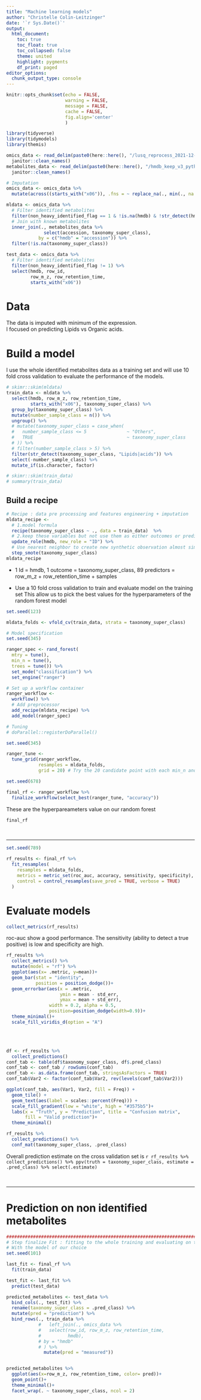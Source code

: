 ```yaml
---
title: "Machine learning models"
author: "Christelle Colin-Leitzinger"
date: '`r Sys.Date()`'
output: 
  html_document:
    toc: true
    toc_float: true
    toc_collapsed: false
    theme: united
    highlight: pygments
    df_print: paged
editor_options: 
  chunk_output_type: console
---
```


<style type="text/css">
.figure {
   margin-top: 25px;
   margin-bottom: 10px;
}

table {
    margin-top: 10px;
    margin-bottom: 25px;
}
</style>

```r
knitr::opts_chunk$set(echo = FALSE,
                      warning = FALSE,
                      message = FALSE,
                      cache = FALSE,
                      fig.align='center'
                      )
```


```r
library(tidyverse)
library(tidymodels)
library(themis)
```


```r
omics_data <- read_delim(paste0(here::here(), "/lusq_reprocess_2021-12-08_iron_log2_merged.txt")) %>% 
  janitor::clean_names()
metabolites_data <- read_delim(paste0(here::here(), "/hmdb_keep_v3_python_blessed.txt")) %>% 
  janitor::clean_names()
```

```r
# Imputation
omics_data <- omics_data %>% 
  mutate(across((starts_with("x06")), .fns = ~ replace_na(., min(., na.rm = TRUE))))

mldata <- omics_data %>% 
  # Filter identified metabolites
  filter(non_heavy_identified_flag == 1 & !is.na(hmdb) & !str_detect(hmdb, "\\|")) %>% 
  # Join with known metabolites
  inner_join(., metabolites_data %>% 
              select(accession, taxonomy_super_class),
            by = c("hmdb" = "accession")) %>% 
  filter(!is.na(taxonomy_super_class))

test_data <- omics_data %>% 
  # Filter identified metabolites
  filter(non_heavy_identified_flag != 1) %>% 
  select(hmdb, row_id, 
         row_m_z, row_retention_time,
         starts_with("x06"))
```

# Data
The data is imputed with minimum of the expression.  
I focused on predicting Lipids vs Organic acids.  

# Build a model
I use the whole identified metabolites data as a training set and will use 10 fold cross validation to evaluate the performance of the models.  

```r
# skimr::skim(mldata)
train_data <- mldata %>% 
  select(hmdb, row_m_z, row_retention_time, 
         starts_with("x06"), taxonomy_super_class) %>% 
  group_by(taxonomy_super_class) %>% 
  mutate(number_sample_class = n()) %>% 
  ungroup() %>% 
  # mutate(taxonomy_super_class = case_when(
  #   number_sample_class <= 5               ~ "Others",
  #   TRUE                                   ~ taxonomy_super_class
  # )) %>% 
  # filter(number_sample_class > 5) %>% 
  filter(str_detect(taxonomy_super_class, "Lipids|acids")) %>% 
  select(-number_sample_class) %>% 
  mutate_if(is.character, factor)

# skimr::skim(train_data)
# summary(train_data)
```

## Build a recipe

```r
# Recipe : data pre processing and features engineering + imputation
mldata_recipe <-
  # 1.model formula
  recipe(taxonomy_super_class ~ ., data = train_data)  %>% 
  # 2.keep these variables but not use them as either outcomes or predictors
  update_role(hmdb, new_role = "ID") %>% 
  # Use nearest neighbor to create new synthetic observation almost similar
  step_smote(taxonomy_super_class)
mldata_recipe
```
- 1 Id = hmdb, 1 outcome = taxonomy_super_class, 89 predictors = row_m_z + row_retention_time + samples

- Use a 10 fold cross validation to train and evaluate model on the training set This allow us to pick the best values for the hyperparameters of the random forest model
```r
set.seed(123)

mldata_folds <- vfold_cv(train_data, strata = taxonomy_super_class)
```

<!-- ## Build model -->

<!-- # RANDOM FOREST -->
```r
# Model specification
set.seed(345)

ranger_spec <- rand_forest(
  mtry = tune(), 
  min_n = tune(),
  trees = tune()) %>% 
  set_mode("classification") %>% 
  set_engine("ranger")

# Set up a workflow container
ranger_workflow <- 
  workflow() %>% 
  # Add preprocessor
  add_recipe(mldata_recipe) %>%
  add_model(ranger_spec)

# Tuning
# doParallel::registerDoParallel()

set.seed(345)

ranger_tune <-
  tune_grid(ranger_workflow, 
            resamples = mldata_folds, 
            grid = 20) # Try the 20 candidate point with each min_n and mtry
```

```r
set.seed(678)

final_rf <- ranger_workflow %>% 
  finalize_workflow(select_best(ranger_tune, "accuracy"))
```

These are the hyperpareameters value on our random forest
```r
final_rf
```
<br>

***

```r
set.seed(789)

rf_results <- final_rf %>% 
  fit_resamples( 
    resamples = mldata_folds,
    metrics = metric_set(roc_auc, accuracy, sensitivity, specificity),
    control = control_resamples(save_pred = TRUE, verbose = TRUE)
  )
```

# Evaluate models
```r
collect_metrics(rf_results)
```
roc-auc show a good performance. The sensitivity (ability to detect a true positive) is low and specificity are high.

```r
rf_results %>% 
  collect_metrics() %>% 
  mutate(model = "rf") %>% 
  ggplot(aes(x= .metric, y=mean))+
  geom_bar(stat = "identity",
           position = position_dodge())+
  geom_errorbar(aes(x = .metric,
                    ymin = mean - std_err,
                    ymax = mean + std_err),
                width = 0.2, alpha = 0.5,
                position=position_dodge(width=0.9))+
  theme_minimal()+
  scale_fill_viridis_d(option = "A")
```
<br>
<br>

```r
df <- rf_results %>% 
  collect_predictions()
conf_tab <- table(df$taxonomy_super_class, df$.pred_class)
conf_tab <- conf_tab / rowSums(conf_tab)
conf_tab <- as.data.frame(conf_tab, stringsAsFactors = TRUE)
conf_tab$Var2 <- factor(conf_tab$Var2, rev(levels(conf_tab$Var2)))

ggplot(conf_tab, aes(Var1, Var2, fill = Freq)) +
  geom_tile() +
  geom_text(aes(label = scales::percent(Freq))) +
  scale_fill_gradient(low = "white", high = "#3575b5")+
  labs(x = "Truth", y = "Prediction", title = "Confusion matrix",
       fill = "Valid prediction")+
  theme_minimal()

rf_results %>%
  collect_predictions() %>%
  conf_mat(taxonomy_super_class, .pred_class)
```
Overall prediction estimate on the cross validation set is `r rf_results %>% collect_predictions() %>% ppv(truth = taxonomy_super_class, estimate = .pred_class) %>% select(.estimate)`

<br>

***

# Prediction on non identified metabolites
```r
############################################################################################### AT LAST
# Step finalize Fit : fitting to the whole training and evaluating on the testing data
# With the model of our choice
set.seed(101)

last_fit <- final_rf %>% 
  fit(train_data)

test_fit <- last_fit %>% 
  predict(test_data)

predicted_metabolites <- test_data %>% 
  bind_cols(., test_fit) %>% 
  rename(taxonomy_super_class = .pred_class) %>% 
  mutate(pred = "prediction") %>% 
  bind_rows(., train_data %>%  
            #   left_join(., omics_data %>% 
            #   select(row_id, row_m_z, row_retention_time,
            #          hmdb),
            # by = "hmdb"
            # ) %>% 
              mutate(pred = "measured"))


predicted_metabolites %>% 
  ggplot(aes(x=row_m_z, row_retention_time, color= pred))+
  geom_point()+
  theme_minimal()+
  facet_wrap(. ~ taxonomy_super_class, ncol = 2)
```


<br>








